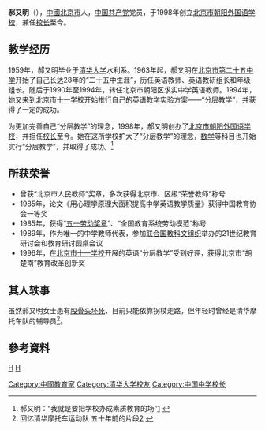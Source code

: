 '''郝又明'''（{{bd|1934年|catIdx=H郝}}），[[中國|中國]][[北京市|北京市]]人，[[中国共产党|中国共产党]]党员，于1998年创立[[北京市朝阳外国语学校|北京市朝阳外国语学校]]，兼任[[校长|校长]]至今。

== 教学经历 ==
1959年，郝又明毕业于[[清华大学|清华大学]]水利系。1963年起，郝又明在[[北京市第二十五中学|北京市第二十五中学]]开始了自己长达28年的“二十五中生涯”，历任英语教师、英语教研组长和年级组长。随后于1990年至1994年，转任北京市朝阳区求实中学英语教师。1994年，她又来到[[北京市十一学校|北京市十一学校]]开始推行自己的英语教学实验方案——“分层教学”，并获得了一定的成功。

为更加完善自己“分层教学”的理念，1998年，郝又明创办了[[北京市朝阳外国语学校|北京市朝阳外国语学校]]，并担任[[校长|校长]]至今。她在这所学校扩大了“分层教学”的理念，[[数学|数学]]等科目也开始实行“分层教学”，并取得了成功。<ref>郝又明：“我就是要把学校办成素质教育的场”[http://www.jyb.cn/basc/xw/200812/t20081216_218606.html] {{Wayback|url=http://www.jyb.cn/basc/xw/200812/t20081216_218606.html |date=20081222174719 }}</ref>

== 所获荣誉 ==
*曾获“北京市人民教师”奖章，多次获得北京市、区级“荣誉教师”称号
*1985年，论文《用心理学原理大面积提高中学英语教学质量》获得中国教育协会一等奖
*1985年，获得“[[五一劳动奖章|五一劳动奖章]]”、“全国教育系统劳动模范”称号
*1989年，作为唯一的中学教师代表，参加[[联合国教科文组织|联合国教科文组织]]举办的21世纪教育研讨会和教育研讨圆桌会议
*1996年，在[[北京市十一学校|北京市十一学校]]开展的英语“分层教学”受到好评，获得北京市“胡楚南”教育改革创新奖

== 其人轶事 ==
虽然郝又明女士患有[[股骨头坏死|股骨头坏死]]，目前只能依靠拐杖走路，但年轻时曾经是清华摩托车队的辅导员<ref>回忆清华摩托车运动队 五十年前的片段[http://www.tsinghua.org.cn/alumni/common/downloadFile.jsp;jsessionid=5B64564044CF5A9EE47E29077674AE30?id=1200000168014] {{Wayback|url=http://www.tsinghua.org.cn/alumni/common/downloadFile.jsp;jsessionid=5B64564044CF5A9EE47E29077674AE30?id=1200000168014 |date=20160304135220 }}</ref>。

==參考資料==
<div class="references-small">
<references />
</div>

{{DEFAULTSORT:H郝}}
[[category:北京人|H]]
[[category:1934年出生|H]]
[[Category:中國教育家|Category:中國教育家]]
[[Category:清华大学校友|Category:清华大学校友]]
[[Category:中国中学校长|Category:中国中学校长]]